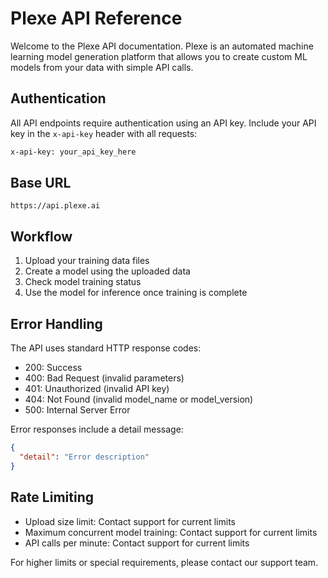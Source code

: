 # Plexe API Reference

Welcome to the Plexe API documentation. Plexe is an automated machine learning model generation platform that allows you to create custom ML models from your data with simple API calls.

## Authentication

All API endpoints require authentication using an API key. Include your API key in the `x-api-key` header with all requests:

```bash
x-api-key: your_api_key_here
```

## Base URL

```
https://api.plexe.ai
```

## Workflow

1. Upload your training data files
2. Create a model using the uploaded data
3. Check model training status
4. Use the model for inference once training is complete


## Error Handling

The API uses standard HTTP response codes:

- 200: Success
- 400: Bad Request (invalid parameters)
- 401: Unauthorized (invalid API key)
- 404: Not Found (invalid model_name or model_version)
- 500: Internal Server Error

Error responses include a detail message:
```json
{
  "detail": "Error description"
}
```

## Rate Limiting

- Upload size limit: Contact support for current limits
- Maximum concurrent model training: Contact support for current limits
- API calls per minute: Contact support for current limits

For higher limits or special requirements, please contact our support team.
